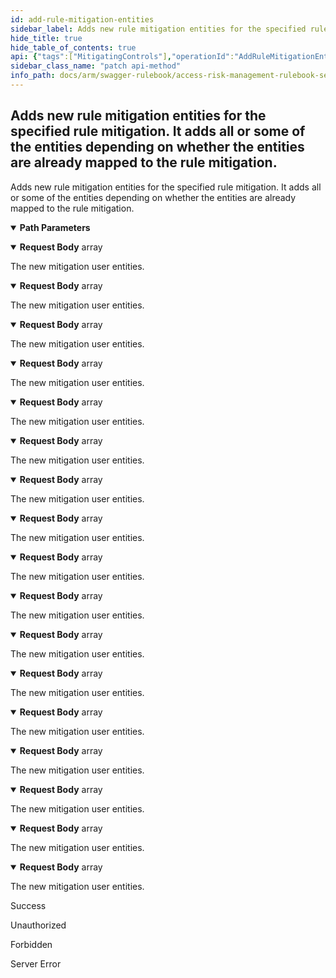 ```yaml
---
id: add-rule-mitigation-entities
sidebar_label: Adds new rule mitigation entities for the specified rule mitigation.  It adds all or some of the entities depending on whether the entities  are already mapped to the rule mitigation.
hide_title: true
hide_table_of_contents: true
api: {"tags":["MitigatingControls"],"operationId":"AddRuleMitigationEntities","parameters":[{"name":"ruleMitigationId","in":"path","description":"The unique identifier of the rule mitigation.","required":true,"schema":{"type":"string","format":"uuid"}}],"requestBody":{"content":{"application/json;odata.metadata=minimal;odata.streaming=true":{"schema":{"uniqueItems":false,"type":"array","items":{"description":"Represents the mitigating control rule user model.","required":["username","reason"],"type":"object","properties":{"id":{"format":"uuid","description":"The id of the mitigating rule user record.","type":"string"},"username":{"description":"The id of the user mapped to the rule.","type":"string"},"reason":{"description":"The reason for mapping the user.","type":"string"}}}}},"application/json;odata.metadata=minimal;odata.streaming=false":{"schema":{"uniqueItems":false,"type":"array","items":{"description":"Represents the mitigating control rule user model.","required":["username","reason"],"type":"object","properties":{"id":{"format":"uuid","description":"The id of the mitigating rule user record.","type":"string"},"username":{"description":"The id of the user mapped to the rule.","type":"string"},"reason":{"description":"The reason for mapping the user.","type":"string"}}}}},"application/json;odata.metadata=minimal":{"schema":{"uniqueItems":false,"type":"array","items":{"description":"Represents the mitigating control rule user model.","required":["username","reason"],"type":"object","properties":{"id":{"format":"uuid","description":"The id of the mitigating rule user record.","type":"string"},"username":{"description":"The id of the user mapped to the rule.","type":"string"},"reason":{"description":"The reason for mapping the user.","type":"string"}}}}},"application/json;odata.metadata=full;odata.streaming=true":{"schema":{"uniqueItems":false,"type":"array","items":{"description":"Represents the mitigating control rule user model.","required":["username","reason"],"type":"object","properties":{"id":{"format":"uuid","description":"The id of the mitigating rule user record.","type":"string"},"username":{"description":"The id of the user mapped to the rule.","type":"string"},"reason":{"description":"The reason for mapping the user.","type":"string"}}}}},"application/json;odata.metadata=full;odata.streaming=false":{"schema":{"uniqueItems":false,"type":"array","items":{"description":"Represents the mitigating control rule user model.","required":["username","reason"],"type":"object","properties":{"id":{"format":"uuid","description":"The id of the mitigating rule user record.","type":"string"},"username":{"description":"The id of the user mapped to the rule.","type":"string"},"reason":{"description":"The reason for mapping the user.","type":"string"}}}}},"application/json;odata.metadata=full":{"schema":{"uniqueItems":false,"type":"array","items":{"description":"Represents the mitigating control rule user model.","required":["username","reason"],"type":"object","properties":{"id":{"format":"uuid","description":"The id of the mitigating rule user record.","type":"string"},"username":{"description":"The id of the user mapped to the rule.","type":"string"},"reason":{"description":"The reason for mapping the user.","type":"string"}}}}},"application/json;odata.metadata=none;odata.streaming=true":{"schema":{"uniqueItems":false,"type":"array","items":{"description":"Represents the mitigating control rule user model.","required":["username","reason"],"type":"object","properties":{"id":{"format":"uuid","description":"The id of the mitigating rule user record.","type":"string"},"username":{"description":"The id of the user mapped to the rule.","type":"string"},"reason":{"description":"The reason for mapping the user.","type":"string"}}}}},"application/json;odata.metadata=none;odata.streaming=false":{"schema":{"uniqueItems":false,"type":"array","items":{"description":"Represents the mitigating control rule user model.","required":["username","reason"],"type":"object","properties":{"id":{"format":"uuid","description":"The id of the mitigating rule user record.","type":"string"},"username":{"description":"The id of the user mapped to the rule.","type":"string"},"reason":{"description":"The reason for mapping the user.","type":"string"}}}}},"application/json;odata.metadata=none":{"schema":{"uniqueItems":false,"type":"array","items":{"description":"Represents the mitigating control rule user model.","required":["username","reason"],"type":"object","properties":{"id":{"format":"uuid","description":"The id of the mitigating rule user record.","type":"string"},"username":{"description":"The id of the user mapped to the rule.","type":"string"},"reason":{"description":"The reason for mapping the user.","type":"string"}}}}},"application/json;odata.streaming=true":{"schema":{"uniqueItems":false,"type":"array","items":{"description":"Represents the mitigating control rule user model.","required":["username","reason"],"type":"object","properties":{"id":{"format":"uuid","description":"The id of the mitigating rule user record.","type":"string"},"username":{"description":"The id of the user mapped to the rule.","type":"string"},"reason":{"description":"The reason for mapping the user.","type":"string"}}}}},"application/json;odata.streaming=false":{"schema":{"uniqueItems":false,"type":"array","items":{"description":"Represents the mitigating control rule user model.","required":["username","reason"],"type":"object","properties":{"id":{"format":"uuid","description":"The id of the mitigating rule user record.","type":"string"},"username":{"description":"The id of the user mapped to the rule.","type":"string"},"reason":{"description":"The reason for mapping the user.","type":"string"}}}}},"application/json":{"schema":{"uniqueItems":false,"type":"array","items":{"description":"Represents the mitigating control rule user model.","required":["username","reason"],"type":"object","properties":{"id":{"format":"uuid","description":"The id of the mitigating rule user record.","type":"string"},"username":{"description":"The id of the user mapped to the rule.","type":"string"},"reason":{"description":"The reason for mapping the user.","type":"string"}}}}},"application/xml":{"schema":{"uniqueItems":false,"type":"array","items":{"description":"Represents the mitigating control rule user model.","required":["username","reason"],"type":"object","properties":{"id":{"format":"uuid","description":"The id of the mitigating rule user record.","type":"string"},"username":{"description":"The id of the user mapped to the rule.","type":"string"},"reason":{"description":"The reason for mapping the user.","type":"string"}}}}},"application/prs.odatatestxx-odata":{"schema":{"uniqueItems":false,"type":"array","items":{"description":"Represents the mitigating control rule user model.","required":["username","reason"],"type":"object","properties":{"id":{"format":"uuid","description":"The id of the mitigating rule user record.","type":"string"},"username":{"description":"The id of the user mapped to the rule.","type":"string"},"reason":{"description":"The reason for mapping the user.","type":"string"}}}}},"application/json-patch+json":{"schema":{"uniqueItems":false,"type":"array","items":{"description":"Represents the mitigating control rule user model.","required":["username","reason"],"type":"object","properties":{"id":{"format":"uuid","description":"The id of the mitigating rule user record.","type":"string"},"username":{"description":"The id of the user mapped to the rule.","type":"string"},"reason":{"description":"The reason for mapping the user.","type":"string"}}}}},"text/json":{"schema":{"uniqueItems":false,"type":"array","items":{"description":"Represents the mitigating control rule user model.","required":["username","reason"],"type":"object","properties":{"id":{"format":"uuid","description":"The id of the mitigating rule user record.","type":"string"},"username":{"description":"The id of the user mapped to the rule.","type":"string"},"reason":{"description":"The reason for mapping the user.","type":"string"}}}}},"application/*+json":{"schema":{"uniqueItems":false,"type":"array","items":{"description":"Represents the mitigating control rule user model.","required":["username","reason"],"type":"object","properties":{"id":{"format":"uuid","description":"The id of the mitigating rule user record.","type":"string"},"username":{"description":"The id of the user mapped to the rule.","type":"string"},"reason":{"description":"The reason for mapping the user.","type":"string"}}}}}},"description":"The new mitigation user entities."},"responses":{"200":{"description":"Success"},"401":{"description":"Unauthorized"},"403":{"description":"Forbidden"},"500":{"description":"Server Error"}},"description":"Adds new rule mitigation entities for the specified rule mitigation.  It adds all or some of the entities depending on whether the entities  are already mapped to the rule mitigation.","method":"patch","path":"/api/mitigatingControls/entities/{ruleMitigationId}","jsonRequestBodyExample":[{"id":"3fa85f64-5717-4562-b3fc-2c963f66afa6","username":"string","reason":"string"}],"info":{"version":"v1","title":"Access Risk Management Rulebook Services"},"postman":{"name":"Adds new rule mitigation entities for the specified rule mitigation.  It adds all or some of the entities depending on whether the entities  are already mapped to the rule mitigation.","description":{"type":"text/plain"},"url":{"path":["api","mitigatingControls","entities",":ruleMitigationId"],"host":["{{baseUrl}}"],"query":[],"variable":[{"disabled":false,"description":{"content":"(Required) The unique identifier of the rule mitigation.","type":"text/plain"},"type":"any","value":"","key":"ruleMitigationId"}]},"header":[{"key":"Content-Type","value":"application/json"}],"method":"PATCH","body":{"mode":"raw","raw":"\"\"","options":{"raw":{"language":"json"}}}}}
sidebar_class_name: "patch api-method"
info_path: docs/arm/swagger-rulebook/access-risk-management-rulebook-services
---
```



## Adds new rule mitigation entities for the specified rule mitigation.  It adds all or some of the entities depending on whether the entities  are already mapped to the rule mitigation.



Adds new rule mitigation entities for the specified rule mitigation.  It adds all or some of the entities depending on whether the entities  are already mapped to the rule mitigation.

<details style={{"marginBottom":"1rem"}} data-collapsed={false} open={true}><summary style={{}}><strong>Path Parameters</strong></summary><div><ul><ParamsItem className={"paramsItem"} param={{"name":"ruleMitigationId","in":"path","description":"The unique identifier of the rule mitigation.","required":true,"schema":{"type":"string","format":"uuid"}}}></ParamsItem></ul></div></details><MimeTabs groupId={"mime-type"}><TabItem label={"application/json;odata.metadata=minimal;odata.streaming=true"} value={"application/json;odata.metadata=minimal;odata.streaming=true"}><details style={{}} data-collapsed={false} open={true}><summary style={{"textAlign":"left"}}><strong>Request Body</strong><span style={{"opacity":"0.6"}}> array</span></summary><div style={{"textAlign":"left","marginLeft":"1rem"}}><div style={{"marginTop":"1rem","marginBottom":"1rem"}}>

The new mitigation user entities.

</div></div><ul style={{"marginLeft":"1rem"}}><SchemaItem collapsible={false} name={"id"} required={false} schemaDescription={"The id of the mitigating rule user record."} schemaName={"uuid"} qualifierMessage={undefined} defaultValue={undefined}></SchemaItem><SchemaItem collapsible={false} name={"username"} required={true} schemaDescription={"The id of the user mapped to the rule."} schemaName={"string"} qualifierMessage={undefined} defaultValue={undefined}></SchemaItem><SchemaItem collapsible={false} name={"reason"} required={true} schemaDescription={"The reason for mapping the user."} schemaName={"string"} qualifierMessage={undefined} defaultValue={undefined}></SchemaItem></ul></details></TabItem><TabItem label={"application/json;odata.metadata=minimal;odata.streaming=false"} value={"application/json;odata.metadata=minimal;odata.streaming=false"}><details style={{}} data-collapsed={false} open={true}><summary style={{"textAlign":"left"}}><strong>Request Body</strong><span style={{"opacity":"0.6"}}> array</span></summary><div style={{"textAlign":"left","marginLeft":"1rem"}}><div style={{"marginTop":"1rem","marginBottom":"1rem"}}>

The new mitigation user entities.

</div></div><ul style={{"marginLeft":"1rem"}}><SchemaItem collapsible={false} name={"id"} required={false} schemaDescription={"The id of the mitigating rule user record."} schemaName={"uuid"} qualifierMessage={undefined} defaultValue={undefined}></SchemaItem><SchemaItem collapsible={false} name={"username"} required={true} schemaDescription={"The id of the user mapped to the rule."} schemaName={"string"} qualifierMessage={undefined} defaultValue={undefined}></SchemaItem><SchemaItem collapsible={false} name={"reason"} required={true} schemaDescription={"The reason for mapping the user."} schemaName={"string"} qualifierMessage={undefined} defaultValue={undefined}></SchemaItem></ul></details></TabItem><TabItem label={"application/json;odata.metadata=minimal"} value={"application/json;odata.metadata=minimal"}><details style={{}} data-collapsed={false} open={true}><summary style={{"textAlign":"left"}}><strong>Request Body</strong><span style={{"opacity":"0.6"}}> array</span></summary><div style={{"textAlign":"left","marginLeft":"1rem"}}><div style={{"marginTop":"1rem","marginBottom":"1rem"}}>

The new mitigation user entities.

</div></div><ul style={{"marginLeft":"1rem"}}><SchemaItem collapsible={false} name={"id"} required={false} schemaDescription={"The id of the mitigating rule user record."} schemaName={"uuid"} qualifierMessage={undefined} defaultValue={undefined}></SchemaItem><SchemaItem collapsible={false} name={"username"} required={true} schemaDescription={"The id of the user mapped to the rule."} schemaName={"string"} qualifierMessage={undefined} defaultValue={undefined}></SchemaItem><SchemaItem collapsible={false} name={"reason"} required={true} schemaDescription={"The reason for mapping the user."} schemaName={"string"} qualifierMessage={undefined} defaultValue={undefined}></SchemaItem></ul></details></TabItem><TabItem label={"application/json;odata.metadata=full;odata.streaming=true"} value={"application/json;odata.metadata=full;odata.streaming=true"}><details style={{}} data-collapsed={false} open={true}><summary style={{"textAlign":"left"}}><strong>Request Body</strong><span style={{"opacity":"0.6"}}> array</span></summary><div style={{"textAlign":"left","marginLeft":"1rem"}}><div style={{"marginTop":"1rem","marginBottom":"1rem"}}>

The new mitigation user entities.

</div></div><ul style={{"marginLeft":"1rem"}}><SchemaItem collapsible={false} name={"id"} required={false} schemaDescription={"The id of the mitigating rule user record."} schemaName={"uuid"} qualifierMessage={undefined} defaultValue={undefined}></SchemaItem><SchemaItem collapsible={false} name={"username"} required={true} schemaDescription={"The id of the user mapped to the rule."} schemaName={"string"} qualifierMessage={undefined} defaultValue={undefined}></SchemaItem><SchemaItem collapsible={false} name={"reason"} required={true} schemaDescription={"The reason for mapping the user."} schemaName={"string"} qualifierMessage={undefined} defaultValue={undefined}></SchemaItem></ul></details></TabItem><TabItem label={"application/json;odata.metadata=full;odata.streaming=false"} value={"application/json;odata.metadata=full;odata.streaming=false"}><details style={{}} data-collapsed={false} open={true}><summary style={{"textAlign":"left"}}><strong>Request Body</strong><span style={{"opacity":"0.6"}}> array</span></summary><div style={{"textAlign":"left","marginLeft":"1rem"}}><div style={{"marginTop":"1rem","marginBottom":"1rem"}}>

The new mitigation user entities.

</div></div><ul style={{"marginLeft":"1rem"}}><SchemaItem collapsible={false} name={"id"} required={false} schemaDescription={"The id of the mitigating rule user record."} schemaName={"uuid"} qualifierMessage={undefined} defaultValue={undefined}></SchemaItem><SchemaItem collapsible={false} name={"username"} required={true} schemaDescription={"The id of the user mapped to the rule."} schemaName={"string"} qualifierMessage={undefined} defaultValue={undefined}></SchemaItem><SchemaItem collapsible={false} name={"reason"} required={true} schemaDescription={"The reason for mapping the user."} schemaName={"string"} qualifierMessage={undefined} defaultValue={undefined}></SchemaItem></ul></details></TabItem><TabItem label={"application/json;odata.metadata=full"} value={"application/json;odata.metadata=full"}><details style={{}} data-collapsed={false} open={true}><summary style={{"textAlign":"left"}}><strong>Request Body</strong><span style={{"opacity":"0.6"}}> array</span></summary><div style={{"textAlign":"left","marginLeft":"1rem"}}><div style={{"marginTop":"1rem","marginBottom":"1rem"}}>

The new mitigation user entities.

</div></div><ul style={{"marginLeft":"1rem"}}><SchemaItem collapsible={false} name={"id"} required={false} schemaDescription={"The id of the mitigating rule user record."} schemaName={"uuid"} qualifierMessage={undefined} defaultValue={undefined}></SchemaItem><SchemaItem collapsible={false} name={"username"} required={true} schemaDescription={"The id of the user mapped to the rule."} schemaName={"string"} qualifierMessage={undefined} defaultValue={undefined}></SchemaItem><SchemaItem collapsible={false} name={"reason"} required={true} schemaDescription={"The reason for mapping the user."} schemaName={"string"} qualifierMessage={undefined} defaultValue={undefined}></SchemaItem></ul></details></TabItem><TabItem label={"application/json;odata.metadata=none;odata.streaming=true"} value={"application/json;odata.metadata=none;odata.streaming=true"}><details style={{}} data-collapsed={false} open={true}><summary style={{"textAlign":"left"}}><strong>Request Body</strong><span style={{"opacity":"0.6"}}> array</span></summary><div style={{"textAlign":"left","marginLeft":"1rem"}}><div style={{"marginTop":"1rem","marginBottom":"1rem"}}>

The new mitigation user entities.

</div></div><ul style={{"marginLeft":"1rem"}}><SchemaItem collapsible={false} name={"id"} required={false} schemaDescription={"The id of the mitigating rule user record."} schemaName={"uuid"} qualifierMessage={undefined} defaultValue={undefined}></SchemaItem><SchemaItem collapsible={false} name={"username"} required={true} schemaDescription={"The id of the user mapped to the rule."} schemaName={"string"} qualifierMessage={undefined} defaultValue={undefined}></SchemaItem><SchemaItem collapsible={false} name={"reason"} required={true} schemaDescription={"The reason for mapping the user."} schemaName={"string"} qualifierMessage={undefined} defaultValue={undefined}></SchemaItem></ul></details></TabItem><TabItem label={"application/json;odata.metadata=none;odata.streaming=false"} value={"application/json;odata.metadata=none;odata.streaming=false"}><details style={{}} data-collapsed={false} open={true}><summary style={{"textAlign":"left"}}><strong>Request Body</strong><span style={{"opacity":"0.6"}}> array</span></summary><div style={{"textAlign":"left","marginLeft":"1rem"}}><div style={{"marginTop":"1rem","marginBottom":"1rem"}}>

The new mitigation user entities.

</div></div><ul style={{"marginLeft":"1rem"}}><SchemaItem collapsible={false} name={"id"} required={false} schemaDescription={"The id of the mitigating rule user record."} schemaName={"uuid"} qualifierMessage={undefined} defaultValue={undefined}></SchemaItem><SchemaItem collapsible={false} name={"username"} required={true} schemaDescription={"The id of the user mapped to the rule."} schemaName={"string"} qualifierMessage={undefined} defaultValue={undefined}></SchemaItem><SchemaItem collapsible={false} name={"reason"} required={true} schemaDescription={"The reason for mapping the user."} schemaName={"string"} qualifierMessage={undefined} defaultValue={undefined}></SchemaItem></ul></details></TabItem><TabItem label={"application/json;odata.metadata=none"} value={"application/json;odata.metadata=none"}><details style={{}} data-collapsed={false} open={true}><summary style={{"textAlign":"left"}}><strong>Request Body</strong><span style={{"opacity":"0.6"}}> array</span></summary><div style={{"textAlign":"left","marginLeft":"1rem"}}><div style={{"marginTop":"1rem","marginBottom":"1rem"}}>

The new mitigation user entities.

</div></div><ul style={{"marginLeft":"1rem"}}><SchemaItem collapsible={false} name={"id"} required={false} schemaDescription={"The id of the mitigating rule user record."} schemaName={"uuid"} qualifierMessage={undefined} defaultValue={undefined}></SchemaItem><SchemaItem collapsible={false} name={"username"} required={true} schemaDescription={"The id of the user mapped to the rule."} schemaName={"string"} qualifierMessage={undefined} defaultValue={undefined}></SchemaItem><SchemaItem collapsible={false} name={"reason"} required={true} schemaDescription={"The reason for mapping the user."} schemaName={"string"} qualifierMessage={undefined} defaultValue={undefined}></SchemaItem></ul></details></TabItem><TabItem label={"application/json;odata.streaming=true"} value={"application/json;odata.streaming=true"}><details style={{}} data-collapsed={false} open={true}><summary style={{"textAlign":"left"}}><strong>Request Body</strong><span style={{"opacity":"0.6"}}> array</span></summary><div style={{"textAlign":"left","marginLeft":"1rem"}}><div style={{"marginTop":"1rem","marginBottom":"1rem"}}>

The new mitigation user entities.

</div></div><ul style={{"marginLeft":"1rem"}}><SchemaItem collapsible={false} name={"id"} required={false} schemaDescription={"The id of the mitigating rule user record."} schemaName={"uuid"} qualifierMessage={undefined} defaultValue={undefined}></SchemaItem><SchemaItem collapsible={false} name={"username"} required={true} schemaDescription={"The id of the user mapped to the rule."} schemaName={"string"} qualifierMessage={undefined} defaultValue={undefined}></SchemaItem><SchemaItem collapsible={false} name={"reason"} required={true} schemaDescription={"The reason for mapping the user."} schemaName={"string"} qualifierMessage={undefined} defaultValue={undefined}></SchemaItem></ul></details></TabItem><TabItem label={"application/json;odata.streaming=false"} value={"application/json;odata.streaming=false"}><details style={{}} data-collapsed={false} open={true}><summary style={{"textAlign":"left"}}><strong>Request Body</strong><span style={{"opacity":"0.6"}}> array</span></summary><div style={{"textAlign":"left","marginLeft":"1rem"}}><div style={{"marginTop":"1rem","marginBottom":"1rem"}}>

The new mitigation user entities.

</div></div><ul style={{"marginLeft":"1rem"}}><SchemaItem collapsible={false} name={"id"} required={false} schemaDescription={"The id of the mitigating rule user record."} schemaName={"uuid"} qualifierMessage={undefined} defaultValue={undefined}></SchemaItem><SchemaItem collapsible={false} name={"username"} required={true} schemaDescription={"The id of the user mapped to the rule."} schemaName={"string"} qualifierMessage={undefined} defaultValue={undefined}></SchemaItem><SchemaItem collapsible={false} name={"reason"} required={true} schemaDescription={"The reason for mapping the user."} schemaName={"string"} qualifierMessage={undefined} defaultValue={undefined}></SchemaItem></ul></details></TabItem><TabItem label={"application/json"} value={"application/json"}><details style={{}} data-collapsed={false} open={true}><summary style={{"textAlign":"left"}}><strong>Request Body</strong><span style={{"opacity":"0.6"}}> array</span></summary><div style={{"textAlign":"left","marginLeft":"1rem"}}><div style={{"marginTop":"1rem","marginBottom":"1rem"}}>

The new mitigation user entities.

</div></div><ul style={{"marginLeft":"1rem"}}><SchemaItem collapsible={false} name={"id"} required={false} schemaDescription={"The id of the mitigating rule user record."} schemaName={"uuid"} qualifierMessage={undefined} defaultValue={undefined}></SchemaItem><SchemaItem collapsible={false} name={"username"} required={true} schemaDescription={"The id of the user mapped to the rule."} schemaName={"string"} qualifierMessage={undefined} defaultValue={undefined}></SchemaItem><SchemaItem collapsible={false} name={"reason"} required={true} schemaDescription={"The reason for mapping the user."} schemaName={"string"} qualifierMessage={undefined} defaultValue={undefined}></SchemaItem></ul></details></TabItem><TabItem label={"application/xml"} value={"application/xml"}><details style={{}} data-collapsed={false} open={true}><summary style={{"textAlign":"left"}}><strong>Request Body</strong><span style={{"opacity":"0.6"}}> array</span></summary><div style={{"textAlign":"left","marginLeft":"1rem"}}><div style={{"marginTop":"1rem","marginBottom":"1rem"}}>

The new mitigation user entities.

</div></div><ul style={{"marginLeft":"1rem"}}><SchemaItem collapsible={false} name={"id"} required={false} schemaDescription={"The id of the mitigating rule user record."} schemaName={"uuid"} qualifierMessage={undefined} defaultValue={undefined}></SchemaItem><SchemaItem collapsible={false} name={"username"} required={true} schemaDescription={"The id of the user mapped to the rule."} schemaName={"string"} qualifierMessage={undefined} defaultValue={undefined}></SchemaItem><SchemaItem collapsible={false} name={"reason"} required={true} schemaDescription={"The reason for mapping the user."} schemaName={"string"} qualifierMessage={undefined} defaultValue={undefined}></SchemaItem></ul></details></TabItem><TabItem label={"application/prs.odatatestxx-odata"} value={"application/prs.odatatestxx-odata"}><details style={{}} data-collapsed={false} open={true}><summary style={{"textAlign":"left"}}><strong>Request Body</strong><span style={{"opacity":"0.6"}}> array</span></summary><div style={{"textAlign":"left","marginLeft":"1rem"}}><div style={{"marginTop":"1rem","marginBottom":"1rem"}}>

The new mitigation user entities.

</div></div><ul style={{"marginLeft":"1rem"}}><SchemaItem collapsible={false} name={"id"} required={false} schemaDescription={"The id of the mitigating rule user record."} schemaName={"uuid"} qualifierMessage={undefined} defaultValue={undefined}></SchemaItem><SchemaItem collapsible={false} name={"username"} required={true} schemaDescription={"The id of the user mapped to the rule."} schemaName={"string"} qualifierMessage={undefined} defaultValue={undefined}></SchemaItem><SchemaItem collapsible={false} name={"reason"} required={true} schemaDescription={"The reason for mapping the user."} schemaName={"string"} qualifierMessage={undefined} defaultValue={undefined}></SchemaItem></ul></details></TabItem><TabItem label={"application/json-patch+json"} value={"application/json-patch+json"}><details style={{}} data-collapsed={false} open={true}><summary style={{"textAlign":"left"}}><strong>Request Body</strong><span style={{"opacity":"0.6"}}> array</span></summary><div style={{"textAlign":"left","marginLeft":"1rem"}}><div style={{"marginTop":"1rem","marginBottom":"1rem"}}>

The new mitigation user entities.

</div></div><ul style={{"marginLeft":"1rem"}}><SchemaItem collapsible={false} name={"id"} required={false} schemaDescription={"The id of the mitigating rule user record."} schemaName={"uuid"} qualifierMessage={undefined} defaultValue={undefined}></SchemaItem><SchemaItem collapsible={false} name={"username"} required={true} schemaDescription={"The id of the user mapped to the rule."} schemaName={"string"} qualifierMessage={undefined} defaultValue={undefined}></SchemaItem><SchemaItem collapsible={false} name={"reason"} required={true} schemaDescription={"The reason for mapping the user."} schemaName={"string"} qualifierMessage={undefined} defaultValue={undefined}></SchemaItem></ul></details></TabItem><TabItem label={"text/json"} value={"text/json"}><details style={{}} data-collapsed={false} open={true}><summary style={{"textAlign":"left"}}><strong>Request Body</strong><span style={{"opacity":"0.6"}}> array</span></summary><div style={{"textAlign":"left","marginLeft":"1rem"}}><div style={{"marginTop":"1rem","marginBottom":"1rem"}}>

The new mitigation user entities.

</div></div><ul style={{"marginLeft":"1rem"}}><SchemaItem collapsible={false} name={"id"} required={false} schemaDescription={"The id of the mitigating rule user record."} schemaName={"uuid"} qualifierMessage={undefined} defaultValue={undefined}></SchemaItem><SchemaItem collapsible={false} name={"username"} required={true} schemaDescription={"The id of the user mapped to the rule."} schemaName={"string"} qualifierMessage={undefined} defaultValue={undefined}></SchemaItem><SchemaItem collapsible={false} name={"reason"} required={true} schemaDescription={"The reason for mapping the user."} schemaName={"string"} qualifierMessage={undefined} defaultValue={undefined}></SchemaItem></ul></details></TabItem><TabItem label={"application/*+json"} value={"application/*+json"}><details style={{}} data-collapsed={false} open={true}><summary style={{"textAlign":"left"}}><strong>Request Body</strong><span style={{"opacity":"0.6"}}> array</span></summary><div style={{"textAlign":"left","marginLeft":"1rem"}}><div style={{"marginTop":"1rem","marginBottom":"1rem"}}>

The new mitigation user entities.

</div></div><ul style={{"marginLeft":"1rem"}}><SchemaItem collapsible={false} name={"id"} required={false} schemaDescription={"The id of the mitigating rule user record."} schemaName={"uuid"} qualifierMessage={undefined} defaultValue={undefined}></SchemaItem><SchemaItem collapsible={false} name={"username"} required={true} schemaDescription={"The id of the user mapped to the rule."} schemaName={"string"} qualifierMessage={undefined} defaultValue={undefined}></SchemaItem><SchemaItem collapsible={false} name={"reason"} required={true} schemaDescription={"The reason for mapping the user."} schemaName={"string"} qualifierMessage={undefined} defaultValue={undefined}></SchemaItem></ul></details></TabItem></MimeTabs><div><ApiTabs><TabItem label={"200"} value={"200"}><div>

Success

</div><div></div></TabItem><TabItem label={"401"} value={"401"}><div>

Unauthorized

</div><div></div></TabItem><TabItem label={"403"} value={"403"}><div>

Forbidden

</div><div></div></TabItem><TabItem label={"500"} value={"500"}><div>

Server Error

</div><div></div></TabItem></ApiTabs></div>
      
